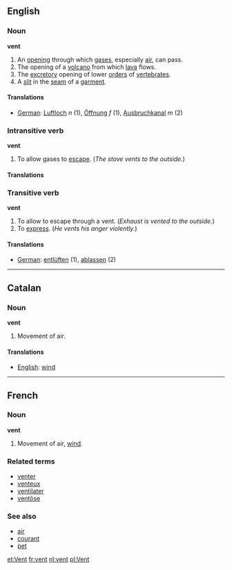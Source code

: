 ==English==
===Noun===
'''vent'''

# An [[opening]] through which [[gas]]es, especially [[air]], can pass.
# The opening of a [[volcano]] from which [[lava]] flows.
# The [[excretory]] opening of lower [[order]]s of [[vertebrate]]s.
# A [[slit]] in the [[seam]] of a [[garment]].

====Translations====
*[[German]]: [[Luftloch]] ''n'' (1), [[Öffnung]] ''f'' (1), [[Ausbruchkanal]] ''m'' (2)

===Intransitive verb===
'''vent'''

# To allow gases to [[escape]]. (''The stove vents to the outside.'')

====Translations====
<!-- There are no translations yet. -->

===Transitive verb===
'''vent'''

# To allow to escape through a vent. (''Exhaust is vented to the outside.'')
# To [[express]]. (''He vents his anger violently.'')

====Translations====
*[[German]]: [[entlüften]] (1), [[ablassen]] (2)

----
==Catalan==
===Noun===
'''vent'''
# Movement of air.

====Translations====
*[[English]]: [[wind]]

----
==French==
===Noun===
'''vent'''

# Movement of air, [[wind]].

===Related terms===
*[[venter]]
*[[venteux]]
*[[ventilater]]
*[[ventôse]]

===See also===
*[[air#French|air]]
*[[courant]]
*[[pet#French|pet]]

[[et:Vent]]
[[fr:vent]]
[[nl:vent]]
[[pl:Vent]]